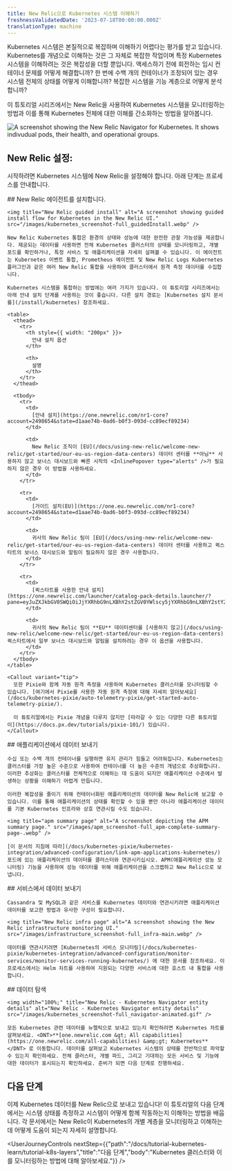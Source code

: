 ```yaml
---
title: New Relic으로 Kubernetes 시스템 이해하기
freshnessValidatedDate: '2023-07-18T00:00:00.000Z'
translationType: machine
---
```


Kubernetes 시스템은 본질적으로 복잡하며 이해하기 어렵다는 평가를 받고 있습니다. Kubernetes를 개념으로 이해하는 것은 그 자체로 복잡한 작업이며 특정 Kubernetes 시스템을 이해하려는 것은 복잡성을 더할 뿐입니다. 액세스하기 전에 회전하는 임시 컨테이너 문제를 어떻게 해결합니까? 한 번에 수백 개의 컨테이너가 조정되어 있는 경우 시스템 전체의 상태를 어떻게 이해합니까? 복잡한 시스템을 기능 계층으로 어떻게 분석합니까?

이 튜토리얼 시리즈에서는 New Relic을 사용하여 Kubernetes 시스템을 모니터링하는 방법과 이를 통해 Kubernetes 전체에 대한 이해를 간소화하는 방법을 알아봅니다.

<img title="New Relic Navigator" alt="A screenshot showing the New Relic Navigator for Kubernetes. It shows indivudual pods, their health, and operational groups." src="/images/kubernetes_screenshot-full_navigator-main.webp" />

## New Relic 설정:

시작하려면 Kubernetes 시스템에 New Relic을 설정해야 합니다. 아래 단계는 프로세스를 안내합니다.

<Steps>
  <Step>
    ## New Relic 에이전트를 설치합니다.

    <img title="New Relic guided install" alt="A screenshot showing guided install flow for Kubernetes in the New Relic UI." src="/images/kubernetes_screenshot-full_guidedInstall.webp" />

    New Relic Kubernetes 통합은 환경의 상태와 성능에 대한 완전한 관찰 가능성을 제공합니다. 제공되는 데이터를 사용하면 전체 Kubernetes 클러스터의 상태를 모니터링하고, 개별 포드를 확인하거나, 특정 서비스 및 애플리케이션을 자세히 살펴볼 수 있습니다. 이 에이전트는 Kubernetes 이벤트 통합, Prometheus 에이전트 및 New Relic Logs Kubernetes 플러그인과 같은 여러 New Relic 통합을 사용하여 클러스터에서 원격 측정 데이터를 수집합니다.

    Kubernetes 시스템을 통합하는 방법에는 여러 가지가 있습니다. 이 튜토리얼 시리즈에서는 아래 안내 설치 단계를 사용하는 것이 좋습니다. 다른 설치 경로는 [Kubernetes 설치 문서를](/install/kubernetes) 참조하세요.

    <table>
      <thead>
        <tr>
          <th style={{ width: "200px" }}>
            안내 설치 옵션
          </th>

          <th>
            설명
          </th>
        </tr>
      </thead>

      <tbody>
        <tr>
          <td>
            [안내 설치](https://one.newrelic.com/nr1-core?account=2498654&state=d1aae74b-0ad6-b0f3-093d-cc89ecf89234)
          </td>

          <td>
            New Relic 조직이 [EU](/docs/using-new-relic/welcome-new-relic/get-started/our-eu-us-region-data-centers) 데이터 센터를 **아님** 사용하지 않고 보너스 대시보드와 빠른 시작의 <InlinePopover type="alerts" />가 필요하지 않은 경우 이 방법을 사용하세요.
          </td>
        </tr>

        <tr>
          <td>
            [가이드 설치(EU)](https://one.eu.newrelic.com/nr1-core?account=2498654&state=d1aae74b-0ad6-b0f3-093d-cc89ecf89234)
          </td>

          <td>
            귀사의 New Relic 팀이 [EU](/docs/using-new-relic/welcome-new-relic/get-started/our-eu-us-region-data-centers) 데이터 센터를 사용하고 퀵스타트의 보너스 대시보드와 알림이 필요하지 않은 경우 사용합니다.
          </td>
        </tr>

        <tr>
          <td>
            [퀵스타트를 사용한 안내 설치](https://one.newrelic.com/launcher/catalog-pack-details.launcher/?pane=eyJuZXJkbGV0SWQiOiJjYXRhbG9nLXBhY2stZGV0YWlscy5jYXRhbG9nLXBhY2stY29udGVudHMiLCJxdWlja3N0YXJ0SWQiOiI4OGE3OWY1Mi04MWMxLTRmYTItOTlmOC0zY2I1YjAxMmYxNjAifQ==)
          </td>

          <td>
            귀사의 New Relic 팀이 **EU** 데이터센터를 [사용하지 않고](/docs/using-new-relic/welcome-new-relic/get-started/our-eu-us-region-data-centers) 퀵스타트에서 일부 보너스 대시보드와 알림을 설치하려는 경우 이 옵션을 사용합니다.
          </td>
        </tr>
      </tbody>
    </table>

    <Callout variant="tip">
      또한 Pixie와 함께 자동 원격 측정을 사용하여 Kubernetes 클러스터를 모니터링할 수 있습니다. [여기에서 Pixie를 사용한 자동 원격 측정에 대해 자세히 알아보세요](/docs/kubernetes-pixie/auto-telemetry-pixie/get-started-auto-telemetry-pixie/).

      이 튜토리얼에서는 Pixie 개념을 다루지 않지만 [따라갈 수 있는 다양한 다른 튜토리얼이](https://docs.px.dev/tutorials/pixie-101/) 있습니다.
    </Callout>
  </Step>

  <Step>
    ## 애플리케이션에서 데이터 보내기

    수십 또는 수백 개의 컨테이너를 실행하면 유지 관리가 힘들고 어려워집니다. Kubernetes는 클러스터를 가장 높은 수준으로 사용하여 컨테이너를 더 높은 수준의 개념으로 추상화합니다. 이러한 추상화는 클러스터를 전체적으로 이해하는 데 도움이 되지만 애플리케이션 수준에서 발생하는 상황을 이해하기 어렵게 만듭니다.

    이러한 복잡성을 줄이기 위해 컨테이너화된 애플리케이션의 데이터를 New Relic에 보고할 수 있습니다. 이를 통해 애플리케이션의 상태를 확인할 수 있을 뿐만 아니라 애플리케이션 데이터를 기본 Kubernetes 인프라와 상호 연관시킬 수도 있습니다.

    <img title="apm summary page" alt="A screenshot depicting the APM summary page." src="/images/apm_screenshot-full_apm-complete-summary-page-.webp" />

    [이 문서의 지침에 따라](/docs/kubernetes-pixie/kubernetes-integration/advanced-configuration/link-apm-applications-kubernetes/) 포드에 있는 애플리케이션의 데이터를 클러스터와 연관시키십시오. APM(애플리케이션 성능 모니터링) 기능을 사용하여 성능 데이터를 위해 애플리케이션을 스크랩하고 New Relic으로 보냅니다.
  </Step>

  <Step>
    ## 서비스에서 데이터 보내기

    Cassandra 및 MySQL과 같은 서비스를 Kubernetes 데이터와 연관시키려면 애플리케이션 데이터를 보고한 방법과 유사한 구성이 필요합니다.

    <img title="New Relic infra page" alt="A screenshot showing the New Relic infrastructure monitoring UI." src="/images/infrastructure_screenshot-full_infra-main.webp" />

    데이터를 연관시키려면 [Kubernetes의 서비스 모니터링](/docs/kubernetes-pixie/kubernetes-integration/advanced-configuration/monitor-services/monitor-services-running-kubernetes/) 에 대한 문서를 참조하세요. 이 프로세스에서는 Helm 차트를 사용하여 지원되는 다양한 서비스에 대한 호스트 내 통합을 사용합니다.
  </Step>

  <Step>
    ## 데이터 탐색

    <img width="100%;" title="New Relic - Kubernetes Navigator entity details" alt="New Relic - Kubernetes Navigator entity details" src="/images/kubernetes_screenshot-full_navigator-animated.gif" />

    모든 Kubernetes 관련 데이터를 뉴렐릭으로 보내고 있는지 확인하려면 Kubernetes 차트를 살펴보세요. <DNT>**[one.newrelic.com &gt; All capabilities](https://one.newrelic.com/all-capabilities) &amp;gt; Kubernetes**</DNT> 로 이동합니다. 데이터를 살펴보고 Kubernetes 시스템의 상태를 전반적으로 파악할 수 있는지 확인하세요. 전체 클러스터, 개별 파드, 그리고 기대하는 모든 서비스 및 기능에 대한 데이터가 표시되는지 확인하세요. 준비가 되면 다음 단계로 진행하세요.
  </Step>
</Steps>

## 다음 단계

이제 Kubernetes 데이터를 New Relic으로 보내고 있습니다! 이 튜토리얼의 다음 단계에서는 시스템 상태를 측정하고 시스템이 어떻게 함께 작동하는지 이해하는 방법을 배웁니다. 각 문서에서는 New Relic이 Kubernetes의 개별 계층을 모니터링하고 이해하는 데 어떻게 도움이 되는지 자세히 설명합니다.

<UserJourneyControls nextStep={{"path":"/docs/tutorial-kubernetes-learn/tutorial-k8s-layers","title":"다음 단계","body":"Kubernetes 클러스터와 이를 모니터링하는 방법에 대해 알아보세요."}} />